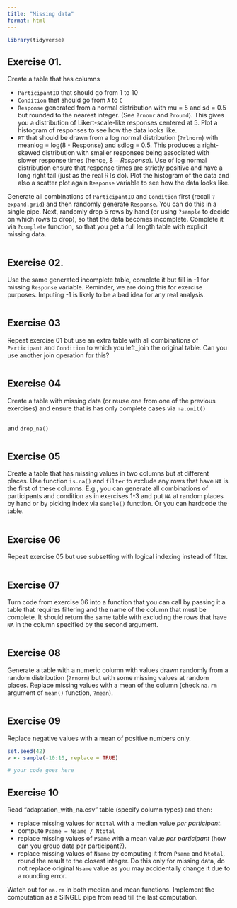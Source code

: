 ```yaml
---
title: "Missing data"
format: html
---
```


```r
library(tidyverse)
```

## Exercise 01.
Create a table that has columns 

* `ParticipantID` that should go from 1 to 10
* `Condition` that should go from `A` to `C`
* `Response` generated from a normal distribution with mu = 5 and sd = 0.5 but rounded to the nearest integer. (See `?rnomr` and `?round`). This gives you a distribution of Likert-scale-like responses centered at 5. Plot a histogram of responses to see how the data looks like.
* `RT` that should be drawn from a log normal distribution (`?rlnorm`) with meanlog = log(8 - Response) and sdlog = 0.5. This produces a right-skewed distribution with smaller responses being associated with slower response times (hence, $8 - Response$). Use of log normal distribution ensure that response times are strictly positive and have a long right tail (just as the real RTs do). Plot the histogram of the data and also a scatter plot again `Response` variable to see how the data looks like. 

Generate all combinations of `ParticipantID` and `Condition` first (recall `?expand.grid`) and then randomly generate `Response`. You can do this in a single pipe. Next, randomly drop 5 rows by hand (or using `?sample` to decide on which rows to drop), so that the data becomes incomplete. Complete it via `?complete` function, so that you get a full length table with explicit missing data.
```r
```

## Exercise 02.
Use the same generated incomplete table, complete it but fill in -1 for missing `Response` variable. Reminder, we are doing this for exercise purposes. Imputing -1 is likely to be a bad idea for any real analysis. 

```r
```

## Exercise 03
Repeat exercise 01 but use an extra table with all combinations of `Participant` and `Condition` to which you left_join the original table. Can you use another join operation for this?
```r
```


## Exercise 04
Create a table with missing data (or reuse one from one of the previous exercises) and ensure that is has only complete cases via `na.omit()`

```r
```

and `drop_na()`
```r
```

## Exercise 05
Create a table that has missing values in two columns but at different places. Use function `is.na()` and `filter` to exclude any rows that have `NA` is the first of these columns. E.g., you can generate all combinations of participants and condition as in exercises 1-3 and put `NA` at random places by hand or by picking index via `sample()` function. Or you can hardcode the table.

```r
```

## Exercise 06
Repeat exercise 05 but use subsetting with logical indexing instead of filter.

```r
```

## Exercise 07
Turn code from exercise 06 into a function that you can call by passing it a table that requires filtering and the name of the column that must be complete. It should return the same table with excluding the rows that have `NA` in the column specified by the second argument. 

```r
```

## Exercise 08
Generate a table with a numeric column with values drawn randomly from a random distribution (`?rnorm`) but with some missing values at random places. Replace missing values with a mean of the column (check `na.rm` argument of `mean()` function, `?mean`).
```r
```

## Exercise 09
Replace negative values with a mean of positive numbers only.
```r
set.seed(42)
v <- sample(-10:10, replace = TRUE)

# your code goes here
```

## Exercise 10
Read "adaptation_with_na.csv" table (specify column types) and then:

* replace missing values for `Ntotal` with a median value _per participant_.
* compute `Psame = Nsame / Ntotal`
* replace missing values of `Psame` with a mean value _per participant_ (how can you group data per participant?).
* replace missing values of `Nsame` by computing it from `Psame` and `Ntotal`, round the result to the closest integer. Do this only for missing data, do not replace original `Nsame` value as you may accidentally change it due to a rounding error. 

Watch out for `na.rm` in both median and mean functions. Implement the computation as a SINGLE pipe from read till the last computation.

```r
```


